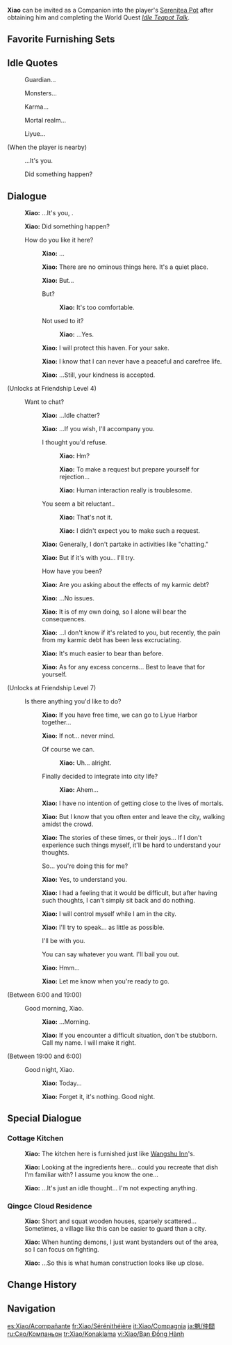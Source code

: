 {{CharacterTabs}}
{{Furnishing Infobox
|title          = Xiao
|id             = 368115
|image          = Character Xiao Thumb.png
|category       = Companion
|subcategory    = Companion
|quality        = 5
|adeptal_energy = 300
|load           = 1200
|description    = Character In-Residence
}}
'''Xiao''' can be invited as a Companion into the player's [[Serenitea Pot]] after obtaining him and completing the World Quest ''[[Idle Teapot Talk]]''.

==Favorite Furnishing Sets==
{{HousingCompanion|favorite}}
{{Companion Favor Table}}

==Idle Quotes==
{{Dialogue Start}}
: {{DIcon|Idle}} Guardian...
: {{DIcon|Idle}} Monsters...
: {{DIcon|Idle}} Karma...
: {{DIcon|Idle}} Mortal realm...
: {{DIcon|Idle}} Liyue...

;(When the player is nearby)
: {{DIcon|Idle}} ...It's you.
: {{DIcon|Idle}} Did something happen?
{{Dialogue End}}

==Dialogue==
{{Dialogue Start}}
:{{A|vo xiao mimitomo hello 01.ogg}} '''Xiao:''' ...It's you, {{Traveler}}.
:{{A|vo xiao mimitomo hello 02.ogg}} '''Xiao:''' Did something happen?
:{{DIcon}} How do you like it here?
::{{A|vo xiao mimitomo friendship1 01.ogg}} '''Xiao:''' ...
::{{A|vo xiao mimitomo friendship1 02.ogg}} '''Xiao:''' There are no ominous things here. It's a quiet place.
::{{A|vo xiao mimitomo friendship1 03.ogg}} '''Xiao:''' But...
::{{DIcon}} But?
:::{{A|vo xiao mimitomo friendship1 04a.ogg}} '''Xiao:''' It's too comfortable.
::{{DIcon}} Not used to it?
:::{{A|vo xiao mimitomo friendship1 04b.ogg}} '''Xiao:''' ...Yes.
::{{A|vo xiao mimitomo friendship1 05.ogg}} '''Xiao:''' I will protect this haven. For your sake.
::{{A|vo xiao mimitomo friendship1 06.ogg}} '''Xiao:''' I know that I can never have a peaceful and carefree life.
::{{A|vo xiao mimitomo friendship1 07.ogg}} '''Xiao:''' ...Still, your kindness is accepted.
;(Unlocks at Friendship Level 4)
:{{DIcon}} Want to chat?
::{{A|vo xiao mimitomo friendship2 01.ogg}} '''Xiao:''' ...Idle chatter?
::{{A|vo xiao mimitomo friendship2 02.ogg}} '''Xiao:''' ...If you wish, I'll accompany you.
::{{DIcon}} I thought you'd refuse.
:::{{A|vo xiao mimitomo friendship2 03a 1.ogg}} '''Xiao:''' Hm?
:::{{A|vo xiao mimitomo friendship2 03a 2.ogg}} '''Xiao:''' To make a request but prepare yourself for rejection...
:::{{A|vo xiao mimitomo friendship2 03a 3.ogg}} '''Xiao:''' Human interaction really is troublesome.
::{{DIcon}} You seem a bit reluctant..
:::{{A|vo xiao mimitomo friendship2 03b 1.ogg}} '''Xiao:''' That's not it.
:::{{A|vo xiao mimitomo friendship2 03b 2.ogg}} '''Xiao:''' I didn't expect you to make such a request.
::{{A|vo xiao mimitomo friendship2 04.ogg}} '''Xiao:''' Generally, I don't partake in activities like "chatting."
::{{A|vo xiao mimitomo friendship2 05.ogg}} '''Xiao:''' But if it's with you... I'll try.
::{{DIcon}} How have you been?
::{{A|vo xiao mimitomo friendship2 06.ogg}} '''Xiao:''' Are you asking about the effects of my karmic debt?
::{{A|vo xiao mimitomo friendship2 07.ogg}} '''Xiao:''' ...No issues.
::{{A|vo xiao mimitomo friendship2 08.ogg}} '''Xiao:''' It is of my own doing, so I alone will bear the consequences.
::{{A|vo xiao mimitomo friendship2 09.ogg}} '''Xiao:''' ...I don't know if it's related to you, but recently, the pain from my karmic debt has been less excruciating.
::{{A|vo xiao mimitomo friendship2 10.ogg}} '''Xiao:''' It's much easier to bear than before.
::{{A|vo xiao mimitomo friendship2 11.ogg}} '''Xiao:''' As for any excess concerns... Best to leave that for yourself.
;(Unlocks at Friendship Level 7)
:{{DIcon}} Is there anything you'd like to do?
::{{A|vo xiao mimitomo friendship3 01.ogg}} '''Xiao:''' If you have free time, we can go to Liyue Harbor together...
::{{A|vo xiao mimitomo friendship3 02.ogg}} '''Xiao:''' If not... never mind.
::{{DIcon}} Of course we can.
:::{{A|vo xiao mimitomo friendship3 03a.ogg}} '''Xiao:''' Uh... alright.
::{{DIcon}} Finally decided to integrate into city life?
:::{{A|vo xiao mimitomo friendship3 03b.ogg}} '''Xiao:''' Ahem...
::{{A|vo xiao mimitomo friendship3 04.ogg}} '''Xiao:''' I have no intention of getting close to the lives of mortals.
::{{A|vo xiao mimitomo friendship3 05.ogg}} '''Xiao:''' But I know that you often enter and leave the city, walking amidst the crowd.
::{{A|vo xiao mimitomo friendship3 06.ogg}} '''Xiao:''' The stories of these times, or their joys... If I don't experience such things myself, it'll be hard to understand your thoughts.
::{{DIcon}} So... you're doing this for me?
::{{A|vo xiao mimitomo friendship3 07.ogg}} '''Xiao:''' Yes, to understand you.
::{{A|vo xiao mimitomo friendship3 08.ogg}} '''Xiao:''' I had a feeling that it would be difficult, but after having such thoughts, I can't simply sit back and do nothing.
::{{A|vo xiao mimitomo friendship3 09.ogg}} '''Xiao:''' I will control myself while I am in the city.
::{{A|vo xiao mimitomo friendship3 10.ogg}} '''Xiao:''' I'll try to speak... as little as possible.
::{{DIcon}} I'll be with you.
::{{DIcon}} You can say whatever you want. I'll bail you out.
::{{A|vo xiao mimitomo friendship3 11.ogg}} '''Xiao:''' Hmm...
::{{A|vo xiao mimitomo friendship3 12.ogg}} '''Xiao:''' Let me know when you're ready to go.
;<nowiki>(Between 6:00 and 19:00)</nowiki>
:{{DIcon}} Good morning, Xiao.
::{{A|vo xiao mimitomo morning 01.ogg}} '''Xiao:''' ...Morning.
::{{A|vo xiao mimitomo morning 02.ogg}} '''Xiao:''' If you encounter a difficult situation, don't be stubborn. Call my name. I will make it right.
;<nowiki>(Between 19:00 and 6:00)</nowiki>
:{{DIcon}} Good night, Xiao.
::{{A|vo xiao mimitomo night 01.ogg}} '''Xiao:''' Today...
::{{A|vo xiao mimitomo night 02.ogg}} '''Xiao:''' Forget it, it's nothing. Good night.
{{Dialogue End}}

==Special Dialogue==
{{HousingCompanion|special}}

===Cottage Kitchen===
{{Dialogue Start}}
:{{A|vo mimitomo ly xiao kitchen 01.ogg}} '''Xiao:''' The kitchen here is furnished just like [[Wangshu Inn]]'s.
:{{A|vo mimitomo ly xiao kitchen 02.ogg}} '''Xiao:''' Looking at the ingredients here... could you recreate that dish I'm familiar with? I assume you know the one...
:{{A|vo mimitomo ly xiao kitchen 03.ogg}} '''Xiao:''' ...It's just an idle thought... I'm not expecting anything.
{{Dialogue End}}

===Qingce Cloud Residence===
{{Dialogue Start}}
: {{A|vo mimitomo ly xiao village 01.ogg}} '''Xiao:''' Short and squat wooden houses, sparsely scattered... Sometimes, a village like this can be easier to guard than a city.
:{{A|vo mimitomo ly xiao village 02.ogg}} '''Xiao:''' When hunting demons, I just want bystanders out of the area, so I can focus on fighting.
:{{A|vo mimitomo ly xiao village 03.ogg}} '''Xiao:''' ...So this is what human construction looks like up close.
{{Dialogue End}}

==Change History==
{{Change History|1.6}}

==Navigation==
{{Furnishing Navbox/Living|Companion}}

[[es:Xiao/Acompañante]]
[[fr:Xiao/Sérénithéière]]
[[it:Xiao/Compagnia]]
[[ja:魈/仲間]]
[[ru:Сяо/Компаньон]]
[[tr:Xiao/Konaklama]]
[[vi:Xiao/Bạn Đồng Hành]]